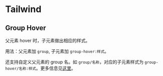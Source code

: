 
# Tailwind
## Group Hover
父元素 hover 时，子元素做出相应的样式。

用法：父元素加 `group`, 子元素加 `group-hover:样式`。

<Demo>
  <GroupHover />
</Demo>

还支持自定义父元素的 group 名。如 `group/名称`，对应的子元素样式为 `group-hover/名称:样式`。更多信息见[这里](https://tailwindcss.com/docs/hover-focus-and-other-states#styling-based-on-parent-state)。